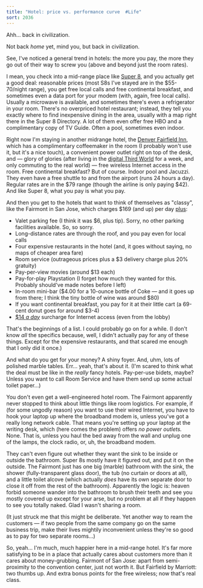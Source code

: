 ```yaml
---
title: "Hotel: price vs. performance curve  #Life"
sort: 2036
---
```

Ahh... back in civilization.

Not back <em>home</em> yet, mind you, but back in civilization.

See, I've noticed a general trend in hotels: the more you pay, the more they go out of their way to screw you (above and beyond just the room rates).

I mean, you check into a mid-range place like <a href="http://www.super8.com/">Super 8</a>, and you actually get a good deal: reasonable prices (most S8s I've stayed are in the $55-70/night range), you get free local calls and free continental breakfast, and sometimes even a data port for your modem (with, again, free local calls). Usually a microwave is available, and sometimes there's even a refrigerator in your room. There's no overpriced hotel restaurant; instead, they tell you exactly where to find inexpensive dining in the area, usually with a map right there in the Super 8 Directory. A lot of them even offer free HBO and a complimentary copy of TV Guide. Often a pool, sometimes even indoor.

Right now I'm staying in another midrange hotel, the <a href="http://marriott.com/property/propertyPage/DENFA">Denver Fairfield Inn</a>, which has a complimentary coffeemaker in the room (I probably won't use it, but it's a nice touch), a convenient power outlet right on top of the desk, and &mdash; glory of glories (after living in the <a href="http://blog.excastle.com/2004/09/11/arrived-at-borcon/">digital Third World</a> for a week, and only commuting to the real world) &mdash; free wireless Internet access in the room. Free continental breakfast? But of course. Indoor pool and Jacuzzi. They even have a free shuttle to and from the airport (runs 24 hours a day). Regular rates are in the $79 range (though the airline is only paying $42). And like Super 8, what you pay is what you pay.

And then you get to the hotels that want to think of themselves as "classy", like the Fairmont in San Jose, which charges $169 (and up) per day <u>plus</u>:
<ul>
	<li>Valet parking fee (I think it was $6, plus tip). Sorry, no other parking facilities available. So, so sorry.</li>
	<li>Long-distance rates are through the roof, and you pay even for local calls</li>
	<li>Four expensive restaurants in the hotel (and, it goes without saying, no maps of cheaper area fare)</li>
	<li>Room service (outrageous prices plus a $3 delivery charge plus 20% gratuity)</li>
	<li>Pay-per-view movies (around $13 each)</li>
	<li>Pay-for-play Playstation (I forget how much they wanted for this. Probably should've made notes before I left)</li>
	<li>In-room mini-bar ($4.00 for a 10-ounce bottle of Coke &mdash; and it goes up from there; I think the tiny bottle of wine was around $80)</li>
	<li>If you want continental breakfast, you pay for it at their little cart (a 69-cent donut goes for around $3-4)</li>
	<li><a href="http://blog.excastle.com/2004/09/11/hotel-philosophy-101-through-499-loot-pillage-and-rape/">$14 <em>a day</em></a> surcharge for Internet access (even from the lobby)</li>
</ul>
That's the beginnings of a list. I could probably go on for a while. (I don't know <em>all</em> the specifics because, well, I didn't actually pay for any of these things. Except for the expensive restaurants, and that scared me enough that I only did it once.)

And what do you get for your money? A shiny foyer. And, uhm, lots of polished marble tables. Err... yeah, that's about it. (I'm scared to think what the deal must be like in the <em>really</em> fancy hotels. Pay-per-use bidets, maybe? Unless you want to call Room Service and have them send up some actual toilet paper...)

You don't even get a well-engineered hotel room. The Fairmont apparently never stopped to think about little things like room logistics. For example, if (for some ungodly reason) you want to use their wired Internet, you have to hook your laptop up where the broadband modem is, unless you've got a really long network cable. That means you're setting up your laptop at the writing desk, which (here comes the problem) offers <em>no power outlets.</em> None. That is, unless you haul the bed away from the wall and unplug one of the lamps, the clock radio, or, uh, the broadband modem.

They can't even figure out whether they want the sink to be inside or outside the bathroom. Super 8s mostly have it figured out, and put it on the outside. The Fairmont just has one big (marble) bathroom with the sink, the shower (fully-transparent glass door), the tub (no curtain or doors at all), and a little toilet alcove (which actually <em>does</em> have its own separate door to close it off from the rest of the bathroom). Apparently the logic is: heaven forbid someone wander into the bathroom to brush their teeth and see you mostly covered up except for your arse, but no problem at all if they happen to see you totally naked. Glad I wasn't sharing a room.

(It just struck me that this might be deliberate. Yet another way to ream the customers &mdash; if two people from the same company go on the same business trip, make their lives mightily inconvenient unless they're so good as to pay for two separate rooms...)

So, yeah... I'm much, much happier here in a mid-range hotel. It's far more satisfying to be in a place that actually cares about customers more than it cares about money-grubbing. Fairmont of San Jose: apart from semi-proximity to the convention center, just not worth it. But Fairfield by Marriott: two thumbs up. And extra bonus points for the free wireless; now that's real class.
